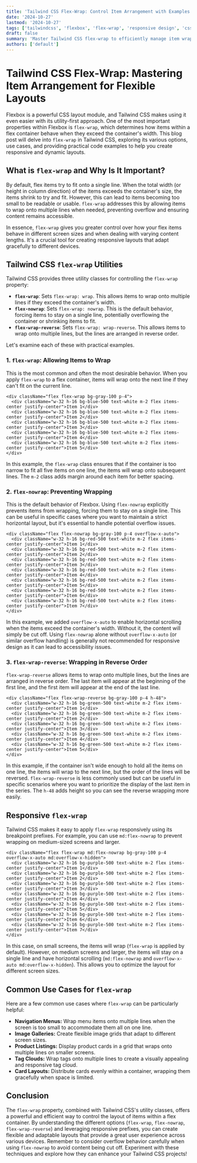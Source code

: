 ```yaml
---
title: 'Tailwind CSS Flex-Wrap: Control Item Arrangement with Examples'
date: '2024-10-27'
lastmod: '2024-10-27'
tags: ['tailwindcss', 'flexbox', 'flex-wrap', 'responsive design', 'css', 'frontend']
draft: false
summary: 'Master Tailwind CSS flex-wrap to efficiently manage item wrapping within flex containers. Learn how to use `flex-wrap`, `flex-nowrap`, and `flex-wrap-reverse` for responsive and flexible layouts.'
authors: ['default']
---
```


# Tailwind CSS Flex-Wrap: Mastering Item Arrangement for Flexible Layouts

Flexbox is a powerful CSS layout module, and Tailwind CSS makes using it even easier with its utility-first approach. One of the most important properties within Flexbox is `flex-wrap`, which determines how items within a flex container behave when they exceed the container's width. This blog post will delve into `flex-wrap` in Tailwind CSS, exploring its various options, use cases, and providing practical code examples to help you create responsive and dynamic layouts.

## What is `flex-wrap` and Why Is It Important?

By default, flex items try to fit onto a single line. When the total width (or height in column direction) of the items exceeds the container's size, the items shrink to try and fit. However, this can lead to items becoming too small to be readable or usable. `flex-wrap` addresses this by allowing items to wrap onto multiple lines when needed, preventing overflow and ensuring content remains accessible.

In essence, `flex-wrap` gives you greater control over how your flex items behave in different screen sizes and when dealing with varying content lengths. It's a crucial tool for creating responsive layouts that adapt gracefully to different devices.

## Tailwind CSS `flex-wrap` Utilities

Tailwind CSS provides three utility classes for controlling the `flex-wrap` property:

- **`flex-wrap`**: Sets `flex-wrap: wrap`. This allows items to wrap onto multiple lines if they exceed the container's width.
- **`flex-nowrap`**: Sets `flex-wrap: nowrap`. This is the default behavior, forcing items to stay on a single line, potentially overflowing the container or shrinking items to fit.
- **`flex-wrap-reverse`**: Sets `flex-wrap: wrap-reverse`. This allows items to wrap onto multiple lines, but the lines are arranged in reverse order.

Let's examine each of these with practical examples.

### 1. `flex-wrap`: Allowing Items to Wrap

This is the most common and often the most desirable behavior. When you apply `flex-wrap` to a flex container, items will wrap onto the next line if they can't fit on the current line.

```plaintext
<div className="flex flex-wrap bg-gray-100 p-4">
  <div className="w-32 h-16 bg-blue-500 text-white m-2 flex items-center justify-center">Item 1</div>
  <div className="w-32 h-16 bg-blue-500 text-white m-2 flex items-center justify-center">Item 2</div>
  <div className="w-32 h-16 bg-blue-500 text-white m-2 flex items-center justify-center">Item 3</div>
  <div className="w-32 h-16 bg-blue-500 text-white m-2 flex items-center justify-center">Item 4</div>
  <div className="w-32 h-16 bg-blue-500 text-white m-2 flex items-center justify-center">Item 5</div>
</div>
```

In this example, the `flex-wrap` class ensures that if the container is too narrow to fit all five items on one line, the items will wrap onto subsequent lines. The `m-2` class adds margin around each item for better spacing.

### 2. `flex-nowrap`: Preventing Wrapping

This is the default behavior of Flexbox. Using `flex-nowrap` explicitly prevents items from wrapping, forcing them to stay on a single line. This can be useful in specific cases where you want to maintain a strict horizontal layout, but it's essential to handle potential overflow issues.

```plaintext
<div className="flex flex-nowrap bg-gray-100 p-4 overflow-x-auto">
  <div className="w-32 h-16 bg-red-500 text-white m-2 flex items-center justify-center">Item 1</div>
  <div className="w-32 h-16 bg-red-500 text-white m-2 flex items-center justify-center">Item 2</div>
  <div className="w-32 h-16 bg-red-500 text-white m-2 flex items-center justify-center">Item 3</div>
  <div className="w-32 h-16 bg-red-500 text-white m-2 flex items-center justify-center">Item 4</div>
  <div className="w-32 h-16 bg-red-500 text-white m-2 flex items-center justify-center">Item 5</div>
  <div className="w-32 h-16 bg-red-500 text-white m-2 flex items-center justify-center">Item 6</div>
  <div className="w-32 h-16 bg-red-500 text-white m-2 flex items-center justify-center">Item 7</div>
</div>
```

In this example, we added `overflow-x-auto` to enable horizontal scrolling when the items exceed the container's width. Without it, the content will simply be cut off. Using `flex-nowrap` alone without `overflow-x-auto` (or similar overflow handling) is generally not recommended for responsive design as it can lead to accessibility issues.

### 3. `flex-wrap-reverse`: Wrapping in Reverse Order

`flex-wrap-reverse` allows items to wrap onto multiple lines, but the lines are arranged in reverse order. The last item will appear at the beginning of the first line, and the first item will appear at the end of the last line.

```plaintext
<div className="flex flex-wrap-reverse bg-gray-100 p-4 h-48">
  <div className="w-32 h-16 bg-green-500 text-white m-2 flex items-center justify-center">Item 1</div>
  <div className="w-32 h-16 bg-green-500 text-white m-2 flex items-center justify-center">Item 2</div>
  <div className="w-32 h-16 bg-green-500 text-white m-2 flex items-center justify-center">Item 3</div>
  <div className="w-32 h-16 bg-green-500 text-white m-2 flex items-center justify-center">Item 4</div>
  <div className="w-32 h-16 bg-green-500 text-white m-2 flex items-center justify-center">Item 5</div>
</div>
```

In this example, if the container isn't wide enough to hold all the items on one line, the items will wrap to the next line, but the order of the lines will be reversed. `flex-wrap-reverse` is less commonly used but can be useful in specific scenarios where you want to prioritize the display of the last item in the series. The `h-48` adds height so you can see the reverse wrapping more easily.

## Responsive `flex-wrap`

Tailwind CSS makes it easy to apply `flex-wrap` responsively using its breakpoint prefixes. For example, you can use `md:flex-nowrap` to prevent wrapping on medium-sized screens and larger.

```plaintext
<div className="flex flex-wrap md:flex-nowrap bg-gray-100 p-4 overflow-x-auto md:overflow-x-hidden">
  <div className="w-32 h-16 bg-purple-500 text-white m-2 flex items-center justify-center">Item 1</div>
  <div className="w-32 h-16 bg-purple-500 text-white m-2 flex items-center justify-center">Item 2</div>
  <div className="w-32 h-16 bg-purple-500 text-white m-2 flex items-center justify-center">Item 3</div>
  <div className="w-32 h-16 bg-purple-500 text-white m-2 flex items-center justify-center">Item 4</div>
  <div className="w-32 h-16 bg-purple-500 text-white m-2 flex items-center justify-center">Item 5</div>
  <div className="w-32 h-16 bg-purple-500 text-white m-2 flex items-center justify-center">Item 6</div>
  <div className="w-32 h-16 bg-purple-500 text-white m-2 flex items-center justify-center">Item 7</div>
</div>
```

In this case, on small screens, the items will wrap (`flex-wrap` is applied by default). However, on medium screens and larger, the items will stay on a single line and have horizontal scrolling (`md:flex-nowrap` and `overflow-x-auto md:overflow-x-hidden`). This allows you to optimize the layout for different screen sizes.

## Common Use Cases for `flex-wrap`

Here are a few common use cases where `flex-wrap` can be particularly helpful:

- **Navigation Menus:** Wrap menu items onto multiple lines when the screen is too small to accommodate them all on one line.
- **Image Galleries:** Create flexible image grids that adapt to different screen sizes.
- **Product Listings:** Display product cards in a grid that wraps onto multiple lines on smaller screens.
- **Tag Clouds:** Wrap tags onto multiple lines to create a visually appealing and responsive tag cloud.
- **Card Layouts:** Distribute cards evenly within a container, wrapping them gracefully when space is limited.

## Conclusion

The `flex-wrap` property, combined with Tailwind CSS's utility classes, offers a powerful and efficient way to control the layout of items within a flex container. By understanding the different options (`flex-wrap`, `flex-nowrap`, `flex-wrap-reverse`) and leveraging responsive prefixes, you can create flexible and adaptable layouts that provide a great user experience across various devices. Remember to consider overflow behavior carefully when using `flex-nowrap` to avoid content being cut off. Experiment with these techniques and explore how they can enhance your Tailwind CSS projects!
